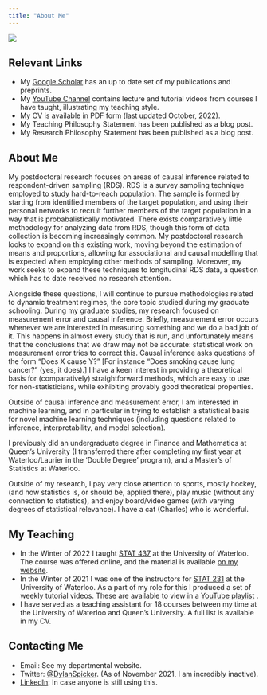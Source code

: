 ```yaml
---
title: "About Me"
---
```


![](img/cover_new.jpg)

## Relevant Links
- My [Google Scholar](https://scholar.google.com/citations?user=L9AenZ0AAAAJ&hl=en){target="_blank"} has an up to date set of my publications and preprints.
- My [YouTube Channel](https://www.youtube.com/channel/UC_xQeFdhjymQzmW4WKYtlpQ/featured){target="_blank"} contains lecture and tutorial videos from courses I have taught, illustrating my teaching style.
- My [CV](Spicker,Dylan - CV.pdf){target="_BLANK"} is available in PDF form (last updated October, 2022).
- My Teaching Philosophy Statement has been published as a blog post.
- My Research Philosophy Statement has been published as a blog post.

## About Me
My postdoctoral research focuses on areas of causal inference related to respondent-driven sampling (RDS). RDS is a survey sampling technique employed to study hard-to-reach population. The sample is formed by starting from identified members of the target population, and using their personal networks to recruit further members of the target population in a way that is probabalistically motivated. There exists comparatively little methodology for analyzing data from RDS, though this form of data collection is becoming increasingly common. My postdoctoral research looks to expand on this existing work, moving beyond the estimation of means and proportions, allowing for associational and causal modelling that is expected when employing other methods of sampling. Moreover, my work seeks to expand these techniques to longitudinal RDS data, a question which has to date received no research attention.

Alongside these questions, I will continue to pursue methodologies related to dynamic treatment regimes, the core topic studied during my graduate schooling. During my graduate studies, my research focused on measurement error and causal inference. Briefly, measurement error occurs whenever we are interested in measuring something and we do a bad job of it. This happens in almost every study that is run, and unfortunately means that the conclusions that we draw may not be accurate: statistical work on measurement error tries to correct this. Causal inference asks questions of the form “Does X cause Y?” [For instance “Does smoking cause lung cancer?” (yes, it does).] I have a keen interest in providing a theoretical basis for (comparatively) straightforward methods, which are easy to use for non-statisticians, while exhibiting provably good theoretical properties.

Outside of causal inference and measurement error, I am interested in machine learning, and in particular in trying to establish a statistical basis for novel machine learning techniques (including questions related to inference, interpretability, and model selection).

I previously did an undergraduate degree in Finance and Mathematics at Queen’s University (I transferred there after completing my first year at Waterloo/Laurier in the ‘Double Degree’ program), and a Master’s of Statistics at Waterloo.

Outside of my research, I pay very close attention to sports, mostly hockey, (and how statistics is, or should be, applied there), play music (without any connection to statistics), and enjoy board/video games (with varying degrees of statistical relevance). I have a cat (Charles) who is wonderful.

## My Teaching
- In the Winter of 2022 I taught [STAT 437](https://ucalendar.uwaterloo.ca/2021/COURSE/course-STAT.html#STAT437){target="_blank"} at the University of Waterloo. The course was offered online, and the material is available [on my website](./teaching.qmd).
- In the Winter of 2021 I was one of the instructors for [STAT 231](https://ucalendar.uwaterloo.ca/2021/COURSE/course-STAT.html#STAT231){target="_blank"} at the University of Waterloo. As a part of my role for this I produced a set of weekly tutorial videos. These are available to view in a [YouTube playlist](https://www.youtube.com/playlist?list=PL0Y1Z_F8RtX6uDIp-d2-Ch584l9cawVOq){target="_blank"} .
- I have served as a teaching assistant for 18 courses between my time at the University of Waterloo and Queen’s University. A full list is available in my CV.

## Contacting Me
- Email: See my departmental website.
- Twitter: [@DylanSpicker](https://twitter.com/DylanSpicker/with_replies){target="_blank"}. (As of November 2021, I am incredibly inactive).
- [LinkedIn](https://www.linkedin.com/in/dylanspicker/){target="_blank"}: In case anyone is still using this.